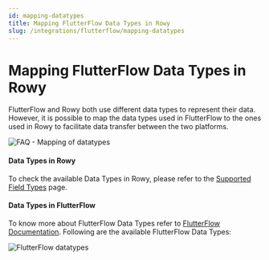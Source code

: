 ```yaml
---
id: mapping-datatypes
title: Mapping FlutterFlow Data Types in Rowy
slug: /integrations/flutterflow/mapping-datatypes
---
```



# Mapping FlutterFlow Data Types in Rowy

FlutterFlow and Rowy both use different data types to represent their data. However, it is possible to map the data types used in FlutterFlow to the ones used in Rowy to facilitate data transfer between the two platforms.

<img src={flutterflow18} alt="FAQ - Mapping of datatypes"/>

#### Data Types in Rowy
To check the available Data Types in Rowy, please refer to the [Supported Field Types](/field-types/supported-fields) page.

#### Data Types in FlutterFlow
To know more about FlutterFlow Data Types refer to [FlutterFlow Documentation](https://docs.flutterflow.io/data-and-backend/firebase/firestore-database/creating-collections). Following are the available FlutterFlow Data Types:

<img src={flutterflow19} alt="FlutterFlow datatypes"/>
